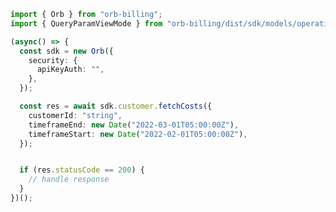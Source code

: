 ```typescript FetchCosts.ts
import { Orb } from "orb-billing";
import { QueryParamViewMode } from "orb-billing/dist/sdk/models/operations";

(async() => {
  const sdk = new Orb({
    security: {
      apiKeyAuth: "",
    },
  });

  const res = await sdk.customer.fetchCosts({
    customerId: "string",
    timeframeEnd: new Date("2022-03-01T05:00:00Z"),
    timeframeStart: new Date("2022-02-01T05:00:00Z"),
  });


  if (res.statusCode == 200) {
    // handle response
  }
})();
```
